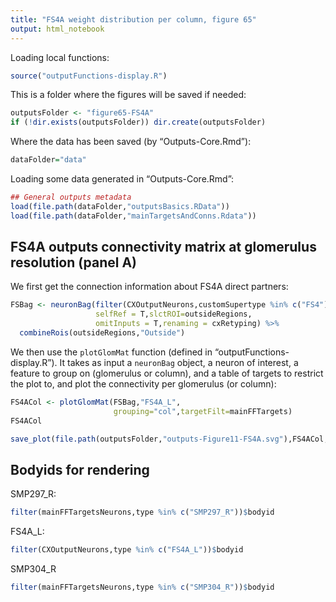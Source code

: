 ```yaml
---
title: "FS4A weight distribution per column, figure 65"
output: html_notebook
---
```

Loading local functions:
```r
source("outputFunctions-display.R")
```

This is a folder where the figures will be saved if needed:
```r
outputsFolder <- "figure65-FS4A"
if (!dir.exists(outputsFolder)) dir.create(outputsFolder)
```

Where the data has been saved (by "Outputs-Core.Rmd"):
```r
dataFolder="data"
```
Loading some data generated in "Outputs-Core.Rmd":
```r
## General outputs metadata
load(file.path(dataFolder,"outputsBasics.RData"))
load(file.path(dataFolder,"mainTargetsAndConns.Rdata"))
```

## FS4A outputs connectivity matrix at glomerulus resolution (panel A)
We first get the connection information about FS4A direct partners:
```r
FSBag <- neuronBag(filter(CXOutputNeurons,customSupertype %in% c("FS4")),
                   selfRef = T,slctROI=outsideRegions,
                   omitInputs = T,renaming = cxRetyping) %>%
  combineRois(outsideRegions,"Outside")
```
We then use the `plotGlomMat` function (defined in "outputFunctions-display.R"). It takes as input a `neuronBag` object, a neuron of interest, a feature to group on (glomerulus or column), and a table of targets to restrict the plot to, and plot the connectivity per glomerulus (or column):
```r
FS4ACol <- plotGlomMat(FSBag,"FS4A_L",
                       grouping="col",targetFilt=mainFFTargets)
FS4ACol
```

```r
save_plot(file.path(outputsFolder,"outputs-Figure11-FS4A.svg"),FS4ACol,base_height = 11/5,base_width = 8.5)
```

## Bodyids for rendering
SMP297_R:
```r
filter(mainFFTargetsNeurons,type %in% c("SMP297_R"))$bodyid
```
FS4A_L:
```r
filter(CXOutputNeurons,type %in% c("FS4A_L"))$bodyid
```

SMP304_R
```r
filter(mainFFTargetsNeurons,type %in% c("SMP304_R"))$bodyid
```

